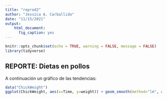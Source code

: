 ```yaml
---
title: "reprod2"
author: "Jessica A. Carballido"
date: "11/15/2021"
output: 
    html_document:
      fig_caption: yes
---
```


```r
knitr::opts_chunk$set(echo = TRUE, warning = FALSE, message = FALSE)
library(tidyverse)
```

## REPORTE: Dietas en pollos
A continuación un gráfico de las tendencias:

```r
data("ChickWeight")
ggplot(ChickWeight, aes(x=Time, y=weight)) + geom_smooth(method="lm", aes(fill=Diet, color=Diet))
```



